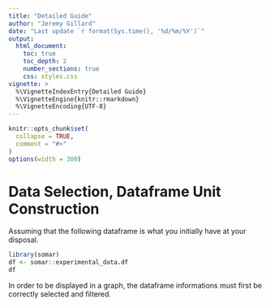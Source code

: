 ```yaml
---
title: "Detailed Guide"
author: "Jeremy Gillard"
date: "Last update `r format(Sys.time(), '%d/%m/%Y')`"
output: 
  html_document:
    toc: true
    toc_depth: 2
    number_sections: true
    css: styles.css
vignette: >
  %\VignetteIndexEntry{Detailed Guide}
  %\VignetteEngine{knitr::rmarkdown}
  %\VignetteEncoding{UTF-8}
---
```


```r
knitr::opts_chunk$set(
  collapse = TRUE,
  comment = "#>"
)
options(width = 300)
```

# Data Selection, Dataframe Unit Construction

Assuming that the following dataframe is what you initially have at your disposal.

```r
library(somar)
df <- somar::experimental_data.df
df
```

In order to be displayed in a graph, the dataframe informations must first be correctly selected and filtered.

```r

```
